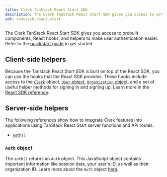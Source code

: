 ```yaml
---
title: Clerk TanStack React Start SDK
description: The Clerk TanStack React Start SDK gives you access to prebuilt components, React hooks, and helpers to make user authentication easier.
sdk: tanstack-react-start
---
```


The Clerk TanStack React Start SDK gives you access to prebuilt components, React hooks, and helpers to make user authentication easier. Refer to the [quickstart guide](/docs/tanstack-react-start/getting-started/quickstart) to get started.

## Client-side helpers

Because the Tanstack React Start SDK is built on top of the React SDK, you can use the hooks that the React SDK provides. These hooks include access to the [`Clerk`](/docs/reference/javascript/clerk) object, [`User` object](/docs/reference/javascript/user), [`Organization` object](/docs/reference/javascript/organization), and a set of useful helper methods for signing in and signing up. Learn more in the [React SDK reference](/docs/reference/react/overview).

<Include src="_partials/hooks/hook-list" />

## Server-side helpers

The following references show how to integrate Clerk features into applications using TanStack React Start server functions and API routes.

- [`auth()`](/docs/reference/tanstack-react-start/get-auth)

### `Auth` object

The `auth()` returns an `Auth` object. This JavaScript object contains important information like session data, your user's ID, as well as their organization ID. Learn more about the `Auth` object [here](/docs/reference/backend/types/auth-object).
